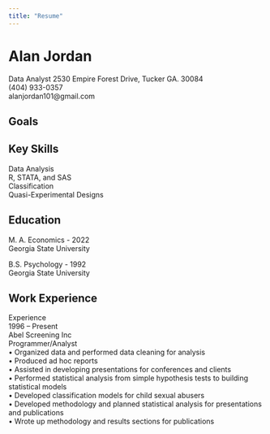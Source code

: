 ```yaml
---
title: "Resume"
---
```


# Alan Jordan
Data Analyst
2530 Empire Forest Drive, Tucker GA. 30084   
(404) 933-0357   
alanjordan101@gmail.com   



## Goals


## Key Skills   
Data Analysis   
R, STATA, and SAS   
Classification   
Quasi-Experimental Designs    

## Education

M. A. Economics - 2022   
Georgia State University   

B.S. Psychology - 1992   
Georgia State University   


## Work Experience   
Experience   
1996 – Present   	
Abel Screening Inc   
Programmer/Analyst   
•	Organized data and performed data cleaning for analysis   
•	Produced ad hoc reports   
•	Assisted in developing presentations for conferences and clients   
•	Performed statistical analysis from simple hypothesis tests to building statistical models   
•	Developed classification models for child sexual abusers   
•	Developed methodology and planned statistical analysis for presentations and publications   
•	Wrote up methodology and results sections for publications   

